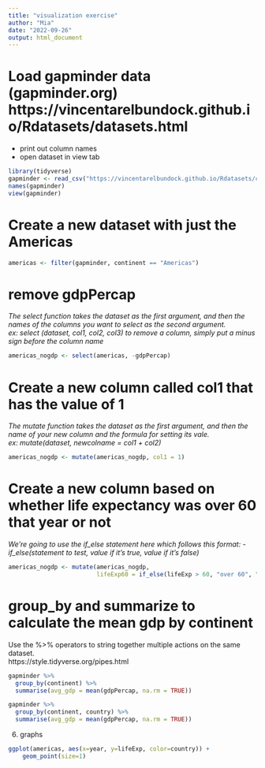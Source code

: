 ```yaml
---
title: "visualization exercise"
author: "Mia"
date: "2022-09-26"
output: html_document
---
```



# Load gapminder data (gapminder.org) https://vincentarelbundock.github.io/Rdatasets/datasets.html  
 - print out column names  
 - open dataset in view tab  
```r
library(tidyverse)
gapminder <- read_csv("https://vincentarelbundock.github.io/Rdatasets/csv/causaldata/gapminder.csv")
names(gapminder)
view(gapminder)
```

# Create a new dataset with just the Americas
```r
americas <- filter(gapminder, continent == "Americas")
```


# remove gdpPercap
*The select function takes the dataset as the first argument, and then the names of the columns you want to select as the second argument.*  
*ex: select (dataset, col1, col2, col3)*
*to remove a column, simply put a minus sign before the column name*
```r
americas_nogdp <- select(americas, -gdpPercap)
```


# Create a new column called col1 that has the value of 1
*The mutate function takes the dataset as the first argument, and then the name of your new column and the formula for setting its vale.*  
*ex: mutate(dataset, newcolname = col1 + col2)*
```r
americas_nogdp <- mutate(americas_nogdp, col1 = 1)

```



# Create a new column based on whether life expectancy was over 60 that year or not  
*We're going to use the if_else statement here which follows this format: * 
  *- if_else(statement to test, value if it's true, value if it's false)*
  
```r
americas_nogdp <- mutate(americas_nogdp, 
                         lifeExp60 = if_else(lifeExp > 60, "over 60", "not over 60"))

```




# group_by and summarize to calculate the mean gdp by continent
  Use the %>% operators to string together multiple actions on the same dataset.         
    https://style.tidyverse.org/pipes.html 
 

```r
gapminder %>%
  group_by(continent) %>%
  summarise(avg_gdp = mean(gdpPercap, na.rm = TRUE))
```


```r
gapminder %>%
  group_by(continent, country) %>%
  summarise(avg_gdp = mean(gdpPercap, na.rm = TRUE))
```



6. graphs
```r
ggplot(americas, aes(x=year, y=lifeExp, color=country)) + 
    geom_point(size=1) 

```
